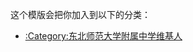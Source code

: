 {{Userbox
  |id=东师附中
  |id-c=#ffffff
  |info=这个用戶是'''[[东北师范大学附属中学]]'''的校友、学生或老师。
  |info-c=#E0E89F
  |info-s=10
  |info-fc=#000000
  |border-c=#AAAA00
  |usercategory=东北师范大学附属中学维基人
}}
<noinclude>
<p style="clear: both; padding-top: 2em">
这个模版会把你加入到以下的分类：
*[[:Category:东北师范大学附属中学维基人]]
</p>
</noinclude>